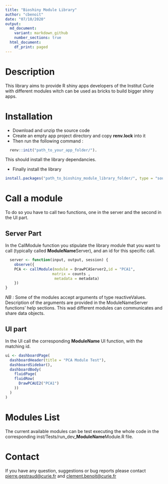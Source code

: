 ```yaml
---
title: "Bioshiny Module Library"
author: "cbenoit"
date: "07/10/2020"
output:
  md_document:
    variant: markdown_github
    number_sections: true
  html_document:
    df_print: paged
---
```


# Description

This library aims to provide R shiny apps developers of the Institut Curie with different modules witch can be used as bricks to build bigger shiny apps. 

# Installation

  + Download and unzip the source code
  + Create an empty app project directory and copy **renv.lock** into it
  + Then run the following command :
```r
  renv::init("path_to_your_app_folder/").
```
This should install the library dependancies.

  + Finally install the library 
```r
install.packages("path_to_bioshiny_module_library_folder/", type = "source", repos = NULL)
```  

# Call a module

To do so you have to call two functions, one in the server and the second in the UI part. 

## Server Part

In the CallModule function you stipulate the library module that you want to call (typically called **ModuleName**Server), and an id for this specific call. 

```r
  server <- function(input, output, session) {
    observe({
    PCA <- callModule(module = DrawPCAServer2,id = "PCA1",
                     matrix = counts ,
                      metadata = metadata)
    })
}
```

*NB :* Some of the modules accept arguments of type reactiveValues. Description of the arguments are provided in the ModuleNameServer functions' help sections. This wad different modules can communicates and share data objects.

## UI part

In the UI call the corresponding **ModuleName** UI function, with the matching id. 

```r
ui <- dashboardPage(
  dashboardHeader(title = "PCA Module Test"),
  dashboardSidebar(),
  dashboardBody(
    fluidPage(
    fluidRow(
      DrawPCAUI2("PCA1")
    ))
  )
)
```

# Modules List

The current available modules can be test executing the whole code in the corresponding inst/Tests/run_dev_**ModuleName**Module.R file.

# Contact

If you have any question, suggestions or bug reports please contact [pierre.gestraud@curie.fr](mailto:pierre.gestraud@curie.fr) and  [clement.benoit@curie.fr](mailto:clement.benoit@curie.fr)
